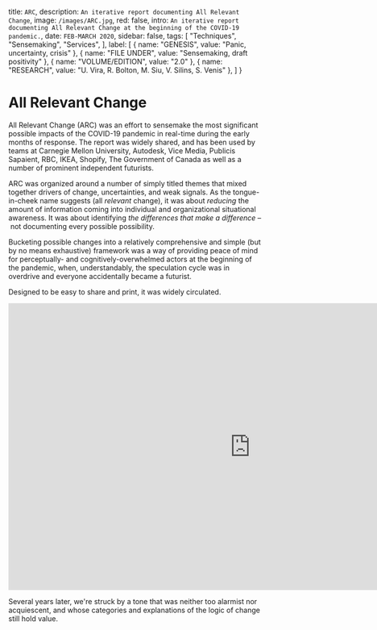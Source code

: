
  title: `ARC`,
  description: `An iterative report documenting All Relevant Change`,
  image: `/images/ARC.jpg`,
  red: false,
  intro: `An iterative report documenting All Relevant Change at the beginning of the COVID-19 pandemic.`,
  date: `FEB-MARCH 2020`,
  sidebar: false,
  tags: [
    "Techniques",
    "Sensemaking",
    "Services",
  ],
  label: [
    {
      name: "GENESIS",
      value: "Panic, uncertainty, crisis"
    },
    {
      name: "FILE UNDER",
      value: "Sensemaking, draft positivity"
    },
    {
      name: "VOLUME/EDITION",
      value: "2.0"
    },
    { 
      name: "RESEARCH",
      value: "U. Vira, R. Bolton, M. Siu, V. Silins, S. Venis"
    },
  ]
}


# All Relevant Change

All Relevant Change (ARC) was an effort to sensemake the most significant possible impacts of the COVID-19 pandemic in real-time during the early months of response. The report was widely shared, and has been used by teams at Carnegie Mellon University, Autodesk, Vice Media, Publicis Sapaient, RBC, IKEA, Shopify, The Government of Canada as well as a number of prominent independent futurists.

<Label meta={meta} />

ARC was organized around a number of simply titled themes that mixed together drivers of change, uncertainties, and weak signals. As the tongue-in-cheek name suggests (all _relevant_ change), it was about _reducing_ the amount of information coming into individual and organizational situational awareness. It was about identifying _the differences that make a difference_ – not documenting every possible possibility. 

Bucketing possible changes into a relatively comprehensive and simple (but by no means exhaustive) framework was a way of providing peace of mind for perceptually- and cognitively-overwhelmed actors at the beginning of the pandemic, when, understandably, the speculation cycle was in overdrive and everyone accidentally became a futurist.

Designed to be easy to share and print, it was widely circulated.

<iframe src="https://docs.google.com/presentation/d/e/2PACX-1vQgk5_1H7C1vI9YskYlQLEXx7akIKgfjWXUCGBBdJUAnBK3CrAaphNYUKpiRiVRqTZmJPbH1iAAdGLc/embed?start=false&loop=false&delayms=3000" frameborder="0" width="960" height="569" allowfullscreen="true" mozallowfullscreen="true" webkitallowfullscreen="true"></iframe>

Several years later, we're struck by a tone that was neither too alarmist nor acquiescent, and whose categories and explanations of the logic of change still hold value.

